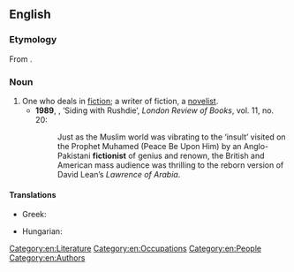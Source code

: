 ==English==

===Etymology===
From {{suffix|fiction|ist|lang=en}}.

===Noun===
{{en-noun}}

# One who deals in [[fiction]]; a writer of fiction, a [[novelist]].
#* '''1989''', {{w|Christopher Hitchens}}, ‘Siding with Rushdie’, ''London Review of Books'', vol. 11, no. 20:
#*: Just as the Muslim world was vibrating to the ‘insult’ visited on the Prophet Muhamed (Peace Be Upon Him) by an Anglo-Pakistani '''fictionist''' of genius and renown, the British and American mass audience was thrilling to the reborn version of David Lean’s ''Lawrence of Arabia''.

====Translations====
{{trans-top|a writer of fiction}}
* Greek: {{t+|el|μυθιστοριογράφος|m|f|sc=Grek}}
{{trans-mid}}
* Hungarian: {{t+|hu|regényíró}}
{{trans-bottom}}

[[Category:en:Literature]]
[[Category:en:Occupations]]
[[Category:en:People]]
[[Category:en:Authors]]